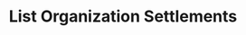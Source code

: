 ---
title: "List Organization Settlements"
openapi: "GET /rest/finance/bank-partner/list/settlement/{organizationId}"
---
